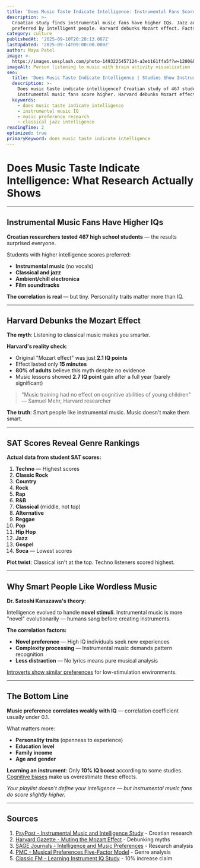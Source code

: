 ```yaml
---
title: 'Does Music Taste Indicate Intelligence: Instrumental Fans Score Higher'
description: >-
  Croatian study finds instrumental music fans have higher IQs. Jazz and classical 
  preferred by intelligent people. Harvard debunks Mozart effect. Facts revealed.
category: culture
publishedAt: '2025-09-10T20:28:13.087Z'
lastUpdated: '2025-09-14T09:00:00.000Z'
author: Maya Patel
image: >-
  https://images.unsplash.com/photo-1493225457124-a3eb161ffa5f?w=1200&h=630&fit=crop
imageAlt: Person listening to music with brain activity visualization
seo:
  title: 'Does Music Taste Indicate Intelligence | Studies Show Instrumental Link'
  description: >-
    Does music taste indicate intelligence? Croatian study of 467 students shows 
    instrumental music fans score higher. Harvard debunks Mozart effect. Evidence.
  keywords:
    - does music taste indicate intelligence
    - instrumental music IQ
    - music preference research
    - classical jazz intelligence
readingTime: 2
optimized: true
primaryKeyword: does music taste indicate intelligence
---
```


# Does Music Taste Indicate Intelligence: What Research Actually Shows

---

## Instrumental Music Fans Have Higher IQs

**Croatian researchers tested 467 high school students** — the results surprised everyone.

Students with higher intelligence scores preferred:
- **Instrumental music** (no vocals)
- **Classical and jazz**
- **Ambient/chill electronica**
- **Film soundtracks**

**The correlation is real** — but tiny. Personality traits matter more than IQ.

---

## Harvard Debunks the Mozart Effect

**The myth**: Listening to classical music makes you smarter.

**Harvard's reality check**:
- Original "Mozart effect" was just **2.1 IQ points**
- Effect lasted only **15 minutes**
- **80% of adults** believe this myth despite no evidence
- Music lessons showed **2.7 IQ point** gain after a full year (barely significant)

> "Music training had no effect on cognitive abilities of young children" — Samuel Mehr, Harvard researcher

**The truth**: Smart people like instrumental music. Music doesn't make them smart.

---

## SAT Scores Reveal Genre Rankings

**Actual data from student SAT scores:**
1. **Techno** — Highest scores
2. **Classic Rock**
3. **Country**
4. **Rock**
5. **Rap**
6. **R&B**
7. **Classical** (middle, not top)
8. **Alternative**
9. **Reggae**
10. **Pop**
11. **Hip Hop**
12. **Jazz**
13. **Gospel**
14. **Soca** — Lowest scores

**Plot twist**: Classical isn't at the top. Techno listeners scored highest.

---

## Why Smart People Like Wordless Music

**Dr. Satoshi Kanazawa's theory**:

Intelligence evolved to handle **novel stimuli**. Instrumental music is more "novel" evolutionarily — humans sang before creating instruments.

**The correlation factors:**
- **Novel preference** — High IQ individuals seek new experiences
- **Complexity processing** — Instrumental music demands pattern recognition
- **Less distraction** — No lyrics means pure musical analysis

[Introverts show similar preferences](/psychology/why-introverts-excel-at-deep-work-psychology-research-2025) for low-stimulation environments.

---

## The Bottom Line

**Music preference correlates weakly with IQ** — correlation coefficient usually under 0.1.

What matters more:
- **Personality traits** (openness to experience)
- **Education level**
- **Family income**
- **Age and gender**

**Learning an instrument**: Only **10% IQ boost** according to some studies. [Cognitive biases](/psychology/your-brain-lies-to-you-cognitive-biases-2025) make us overestimate these effects.

*Your playlist doesn't define your intelligence — but instrumental music fans do score slightly higher.*

---

## Sources

1. [PsyPost - Instrumental Music and Intelligence Study](https://www.psypost.org/more-intelligent-individuals-are-more-likely-to-enjoy-instrumental-music-study-finds/) - Croatian research
2. [Harvard Gazette - Muting the Mozart Effect](https://news.harvard.edu/gazette/story/2013/12/muting-the-mozart-effect/) - Debunking myths
3. [SAGE Journals - Intelligence and Music Preferences](https://journals.sagepub.com/doi/10.1177/0276237420951414) - Research analysis
4. [PMC - Musical Preferences Five-Factor Model](https://pmc.ncbi.nlm.nih.gov/articles/PMC3138530/) - Genre analysis
5. [Classic FM - Learning Instrument IQ Study](https://www.classicfm.com/music-news/learning-musical-instrument-increases-iq-10-percent/) - 10% increase claim
